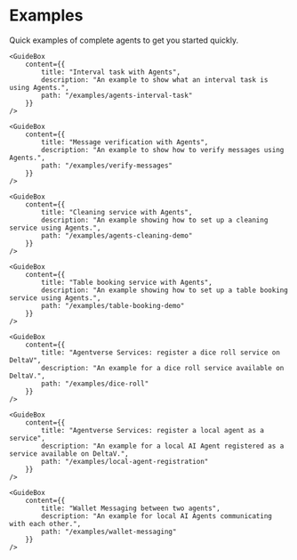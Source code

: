 # Examples

<div className="nx-text-fetch-content">
  Quick examples of complete agents to get you started quickly.
</div>



<Grid2>
        <GuideBox
        content={{
            title: "Simple communication between two agents",
            description: "An example for communication between two Agents.",
            path: "/examples/simple-agent-communication"
        }}
    />

    <GuideBox
        content={{
            title: "Interval task with Agents",
            description: "An example to show what an interval task is using Agents.",
            path: "/examples/agents-interval-task"
        }}
    />

</Grid2>
<Grid2>
    <GuideBox
        content={{
            title: "Sending tokens with Agents",
            description: "An example to show how to use Agents to make them send tokens.",
            path: "/examples/send-tokens-agents"
        }}
    />

    <GuideBox
        content={{
            title: "Message verification with Agents",
            description: "An example to show how to verify messages using Agents.",
            path: "/examples/verify-messages"
        }}
    />

</Grid2>
<Grid2>

    <GuideBox
        content={{
            title: "Cleaning service with Agents",
            description: "An example showing how to set up a cleaning service using Agents.",
            path: "/examples/agents-cleaning-demo"
        }}
    />

    <GuideBox
        content={{
            title: "Table booking service with Agents",
            description: "An example showing how to set up a table booking service using Agents.",
            path: "/examples/table-booking-demo"
        }}
    />

</Grid2>
<Grid2>
    <GuideBox
        content={{
            title: "Agentverse Services: register a coin toss service on DeltaV",
            description: "An example for a coin toss service available on DeltaV.",
            path: "/examples/coin-toss"
        }}
    />

    <GuideBox
        content={{
            title: "Agentverse Services: register a dice roll service on DeltaV",
            description: "An example for a dice roll service available on DeltaV.",
            path: "/examples/dice-roll"
        }}
    />


</Grid2>
<Grid2>

    <GuideBox
        content={{
            title: "Agentverse Services: register a local agent as a service",
            description: "An example for a local AI Agent registered as a service available on DeltaV.",
            path: "/examples/local-agent-registration"
        }}
    />

    <GuideBox
        content={{
            title: "Wallet Messaging between two agents",
            description: "An example for local AI Agents communicating with each other.",
            path: "/examples/wallet-messaging"
        }}
    />


</Grid2>

<div className="nx-mb-8"></div>
